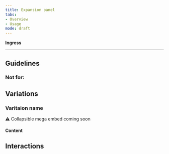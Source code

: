 ```yaml
---
title: Expansion panel
tabs: 
- Overview
- Usage
mode: draft
---
```



**Ingress**
<!--One to two sentences as an introduction to the component-->

***

## Guidelines
<!--List how to use it, sizes, widths, grid interactions, color allowances -->


### Not for: 
<!--Bullet point list if needed -->


## Variations 


### Varitaion name
<!--One ### heading per frame in Figma, explaning each componnet in that frame. One 'content' section per variation if needed -->

:warning: Collapsible mega embed coming soon


#### Content



## Interactions
